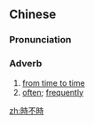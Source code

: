 {{also|时不时}}
==Chinese==
{{zh-forms|s=时不时}}

===Pronunciation===
{{zh-pron
|m=shí不shí
|c=si4 bat1 si4
|cat=adv
}}

===Adverb===
{{zh-adv}}

# [[from time to time]]
# [[often]]; [[frequently]]

[[zh:時不時]]